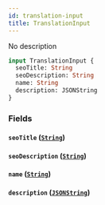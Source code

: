 ```yaml
---
id: translation-input
title: TranslationInput
---
```



No description

```graphql
input TranslationInput {
  seoTitle: String
  seoDescription: String
  name: String
  description: JSONString
}
```


### Fields

#### `seoTitle` ([`String`](../../../developer/api-reference/scalars/string))




#### `seoDescription` ([`String`](../../../developer/api-reference/scalars/string))




#### `name` ([`String`](../../../developer/api-reference/scalars/string))




#### `description` ([`JSONString`](../../../developer/api-reference/scalars/jsonstring))






